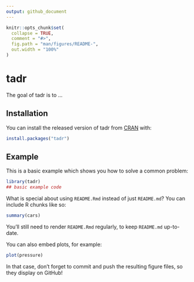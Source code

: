 ```yaml
---
output: github_document
---
```


<!-- README.md is generated from README.Rmd. Please edit that file -->

```r
knitr::opts_chunk$set(
  collapse = TRUE,
  comment = "#>",
  fig.path = "man/figures/README-",
  out.width = "100%"
)
```
# tadr

<!-- badges: start -->
<!-- badges: end -->

The goal of tadr is to ...

## Installation

You can install the released version of tadr from [CRAN](https://CRAN.R-project.org) with:

``` r
install.packages("tadr")
```

## Example

This is a basic example which shows you how to solve a common problem:

```r
library(tadr)
## basic example code
```

What is special about using `README.Rmd` instead of just `README.md`? You can include R chunks like so:

```r
summary(cars)
```

You'll still need to render `README.Rmd` regularly, to keep `README.md` up-to-date.

You can also embed plots, for example:

```r
plot(pressure)
```

In that case, don't forget to commit and push the resulting figure files, so they display on GitHub!
